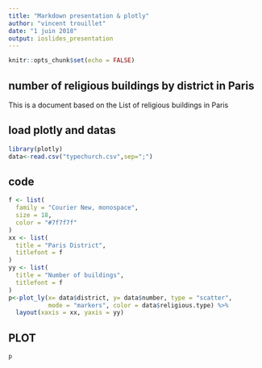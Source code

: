 ---
title: "Markdown presentation & plotly"
author: "vincent trouillet"
date: "1 juin 2018"
output: ioslides_presentation
---

```{r setup, include=FALSE}
knitr::opts_chunk$set(echo = FALSE)
```

## number of religious buildings by district in Paris

This is a document based on the List of religious buildings in Paris 


## load plotly and datas

```{r charge, echo = TRUE}
library(plotly)
data<-read.csv("typechurch.csv",sep=";")
```

## code 

```{r pressure, echo = TRUE}
f <- list(
  family = "Courier New, monospace",
  size = 18,
  color = "#7f7f7f"
)
xx <- list(
  title = "Paris District",
  titlefont = f
)
yy <- list(
  title = "Number of buildings",
  titlefont = f
)
p<-plot_ly(x= data$district, y= data$number, type = "scatter",
           mode = "markers", color = data$religious.type) %>% 
  layout(xaxis = xx, yaxis = yy)

```
## PLOT 

```{r plot}
p
```


